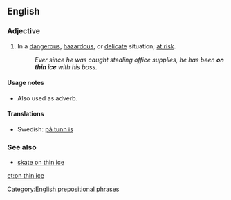 ==English==

===Adjective===
{{infl|en|adjective|head=[[on]] [[thin]] [[ice]]}}

# {{idiomatic}} In a [[dangerous]], [[hazardous]], or [[delicate]] situation; [[at risk]].
#: ''Ever since he was caught stealing office supplies, he has been '''on thin ice''' with his boss.''

====Usage notes====
* Also used as adverb.

====Translations====
{{trans-top|at risk}}
* Swedish: [[på tunn is]]
{{trans-mid}}
{{trans-bottom}}

===See also===
* [[skate on thin ice]]

[[Category:English prepositional phrases]]

[[et:on thin ice]]